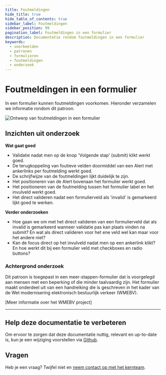 ```yaml
---
title: Foutmeldingen
hide_title: true
hide_table_of_contents: true
sidebar_label: Foutmeldingen
sidebar_position: 99
pagination_label: Foutmeldingen in een formulier
description: Documentatie rondom foutmeldingen in een formulier
keywords:
  - voorbeelden
  - patronen
  - formulieren
  - foutmeldingen
  - onderzoek
---
```



# Foutmeldingen in een formulier

In een formulier kunnen foutmeldingen voorkomen. Hieronder verzamelen we informatie rondom dit patroon.

![Ontwerp van foutmeldingen in een formulier](https://raw.githubusercontent.com/nl-design-system/documentatie/assets/voorbeeld_formulier_foutmeldingen.png)

## Inzichten uit onderzoek

**Wat gaat goed**

- Validatie nadat men op de knop 'Volgende stap' (submit) klikt werkt goed.
- De terugkoppeling van foutieve velden doormiddel van een Alert met ankerlinks per foutmelding werkt goed.
- De schrijfwijze van de foutmeldingen lijkt duidelijk te zijn.
- Het positioneren van de Alert bovenaan het formulier werkt goed.
- Het positioneren van de foutmelding tussen het formulier label en het invulveld werkt goed.
- Het direct valideren nadat een formulierveld als 'invalid' is gemarkeerd lijkt goed te werken.

**Verder onderzoeken**

- Hoe gaan we om met het direct valideren van een formulierveld dat als invalid is gemarkeerd wanneer validatie pas kan plaats vinden na submit? En wat als direct valideren voor het ene veld wel kan maar voor het andere niet?
- Kan de focus direct op het invulveld nadat men op een ankerlink klikt? En hoe werkt dit bij een formulier veld met checkboxes en radio buttons?

<VideoPlayer videoId="K7IWqxEITzw" />

### Achtergrond onderzoek

Dit patroon is toegepast in een meer-stappen-formulier dat is voorgelegd aan mensen met een beperking of die minder taalvaardig zijn. Het formulier maakt onderdeel uit van een handreiking die is geschreven in het kader van de Wet modernisering elektronisch bestuurlijk verkeer (WMEBV).

[Meer informatie over het WMEBV project]

---

## Help deze documentatie te verbeteren

Om ervoor te zorgen dat deze documentatie nuttig, relevant en up-to-date is, kun je een wijziging voorstellen via [Github](https://github.com/nl-design-system/documentatie).

## Vragen

Heb je een vraag? Twijfel niet en [neem contact op met het kernteam](../../../project/kernteam.mdx).
